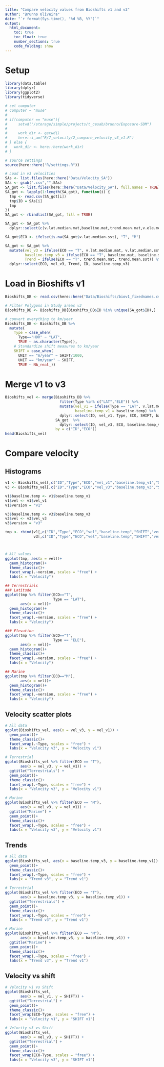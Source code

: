 ```yaml
---
title: "Compare velocity values from Bioshifts v1 and v3"
author: "Brunno Oliveira"
date: "`r format(Sys.time(), '%d %B, %Y')`"
output:   
  html_document:
    toc: true
    toc_float: true
    number_sections: true
    code_folding: show
---
```


# Setup
```r

library(data.table)
library(dplyr)
library(ggplot2)
library(tidyverse)

# set computer
# computer = "muse"
# 
# if(computer == "muse"){
#     setwd("/storage/simple/projects/t_cesab/brunno/Exposure-SDM")
# 
#     work_dir <- getwd()
#     here::i_am("R/7_velocity/2_compare_velocity_v3_v1.R")
# } else {
#   work_dir <- here::here(work_dir)
# }

# source settings
source(here::here("R/settings.R"))

# Load in v3 velocities
SAs <- list.files(here::here("Data/Velocity_SA"))
SAs <- gsub(".csv","",SAs)
SA_got <- list.files(here::here("Data/Velocity_SA"), full.names = TRUE)
SA_got <- lapply(1:length(SA_got), function(i) {
  tmp <- read.csv(SA_got[i])
  tmp$ID = SAs[i]
  tmp
})
SA_got <- rbindlist(SA_got, fill = TRUE)

SA_got <- SA_got %>% 
  dplyr::select(c(v.lat.median.mat,baseline.mat,trend.mean.mat,v.ele.median.mat,baseline.sst,trend.mean.sst,v.lat.median.sst,ID))

SA_got$ECO <- ifelse(is.na(SA_got$v.lat.median.sst), "T", "M")

SA_got <- SA_got %>%
  mutate(vel_v3 = ifelse(ECO == "T", v.lat.median.mat, v.lat.median.sst),
         baseline.temp_v3 = ifelse(ECO == "T", baseline.mat, baseline.sst),
         Trend = ifelse(ECO == "T", trend.mean.mat, trend.mean.sst)) %>%
  dplyr::select(ECO, vel_v3, Trend, ID, baseline.temp_v3)

```

# Load in Bioshifts v1
```r
Bioshifts_DB <- read.csv(here::here("Data/Bioshifts/biov1_fixednames.csv"))

# Filter Polygons in Study areas v3
Bioshifts_DB <- Bioshifts_DB[Bioshifts_DB$ID %in% unique(SA_got$ID),]

# convert everything to km/year
Bioshifts_DB <- Bioshifts_DB %>%
  mutate(
    Type = case_when(
      Type=="HOR" ~ "LAT",
      TRUE ~ as.character(Type)),
    # Standardize shift measures to km/year
    SHIFT = case_when(
      UNIT == "m/year" ~ SHIFT/1000, 
      UNIT == "km/year" ~ SHIFT, 
      TRUE ~ NA_real_))

```

# Merge v1 to v3
```r
Bioshifts_vel <- merge(Bioshifts_DB %>%
                         filter(Type %in% c("LAT","ELE")) %>%
                         mutate(vel_v1 = ifelse(Type == "LAT", v.lat.mean, v.ele.mean),
                                baseline.temp_v1 = baseline.temp) %>% 
                         dplyr::select(ID, vel_v1, Type, ECO, SHIFT, baseline.temp_v1), 
                       SA_got  %>%
                         dplyr::select(ID, vel_v3, ECO, baseline.temp_v3), 
                       by = c("ID","ECO"))
head(Bioshifts_vel)


```

# Compare velocity
## Histograms
```r
v1 <- Bioshifts_vel[,c("ID","Type","ECO","vel_v1","baseline.temp_v1","SHIFT")]
v3 <- Bioshifts_vel[,c("ID","Type","ECO","vel_v3","baseline.temp_v3","SHIFT")]

v1$baseline.temp <- v1$baseline.temp_v1
v1$vel <- v1$vel_v1
v1$version = "v1"

v3$baseline.temp <- v3$baseline.temp_v3
v3$vel <- v3$vel_v3
v3$version = "v3"

tmp <- rbind(v1[,c("ID","Type","ECO","vel","baseline.temp","SHIFT","version")],
             v3[,c("ID","Type","ECO","vel","baseline.temp","SHIFT","version")])



# All values
ggplot(tmp, aes(x = vel))+
  geom_histogram()+
  theme_classic()+
  facet_wrap(.~version, scales = "free") +
  labs(x = "Velocity")

## Terrestrials
### Latitude
ggplot(tmp %>% filter(ECO=="T",
                      Type == "LAT"), 
       aes(x = vel))+
  geom_histogram()+
  theme_classic()+
  facet_wrap(.~version, scales = "free") +
  labs(x = "Velocity")

### Elevation
ggplot(tmp %>% filter(ECO=="T",
                      Type == "ELE"), 
       aes(x = vel))+
  geom_histogram()+
  theme_classic()+
  facet_wrap(.~version, scales = "free") +
  labs(x = "Velocity")

## Marine
ggplot(tmp %>% filter(ECO=="M"), 
       aes(x = vel))+
  geom_histogram()+
  theme_classic()+
  facet_wrap(.~version, scales = "free") +
  labs(x = "Velocity")

```

## Velocity scatter plots
```r
# All data
ggplot(Bioshifts_vel, aes(x = vel_v3, y = vel_v1)) +
  geom_point()+
  theme_classic()+
  facet_wrap(.~Type, scales = "free") +
  labs(x = "Velocity v3", y = "Velocity v1")

# Terrestrial
ggplot(Bioshifts_vel %>% filter(ECO == "T"), 
       aes(x = vel_v3, y = vel_v1)) +
  ggtitle("Terrestrials") + 
  geom_point()+
  theme_classic()+
  facet_wrap(.~Type, scales = "free") +
  labs(x = "Velocity v3", y = "Velocity v1")

# Marine
ggplot(Bioshifts_vel %>% filter(ECO == "M"), 
       aes(x = vel_v3, y = vel_v1)) +
  ggtitle("Marine") + 
  geom_point()+
  theme_classic()+
  facet_wrap(.~Type, scales = "free") +
  labs(x = "Velocity v3", y = "Velocity v1")
```


## Trends
```r
# all data
ggplot(Bioshifts_vel, aes(x = baseline.temp_v3, y = baseline.temp_v1)) +
  geom_point()+
  theme_classic()+
  facet_wrap(.~Type, scales = "free") +
  labs(x = "Trend v3", y = "Trend v1")

# Terrestrial
ggplot(Bioshifts_vel %>% filter(ECO == "T"), 
       aes(x = baseline.temp_v3, y = baseline.temp_v1)) +
  ggtitle("Terrestrials") + 
  geom_point()+
  theme_classic()+
  facet_wrap(.~Type, scales = "free") +
  labs(x = "Trend v3", y = "Trend v1")

# Marine
ggplot(Bioshifts_vel %>% filter(ECO == "M"), 
       aes(x = baseline.temp_v3, y = baseline.temp_v1)) +
  ggtitle("Marine") + 
  geom_point()+
  theme_classic()+
  facet_wrap(.~Type, scales = "free") +
  labs(x = "Trend v3", y = "Trend v1")
```


## Velocity vs shift
```r

# Velocity v1 vs Shift
ggplot(Bioshifts_vel, 
       aes(x = vel_v1, y = SHIFT)) +
  ggtitle("Terrestrial") + 
  geom_point()+
  theme_classic()+
  facet_wrap(ECO~Type, scales = "free") +
  labs(x = "Velocity v1", y = "SHIFT v1")

# Velocity v3 vs Shift
ggplot(Bioshifts_vel, 
       aes(x = vel_v3, y = SHIFT)) +
  ggtitle("Terrestrial") + 
  geom_point()+
  theme_classic()+
  facet_wrap(ECO~Type, scales = "free") +
  labs(x = "Velocity v3", y = "SHIFT v1")



```


